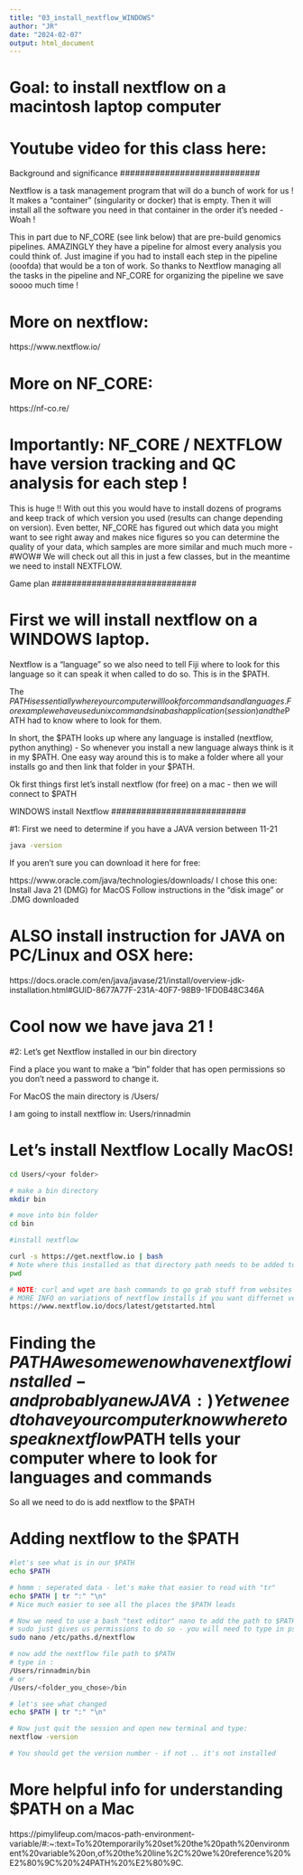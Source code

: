 ```yaml
---
title: "03_install_nextflow_WINDOWS"
author: "JR"
date: "2024-02-07"
output: html_document
---
```


# Goal: to install nextflow on a macintosh laptop computer

# Youtube video for this class here:



############################
Background and significance
############################

Nextflow is a task management program that will do a bunch of work for us !
It makes a "container" (singularity or docker) that is empty. Then it will 
install all the software you need in that container in the order it's needed - Woah !

This in part due to NF_CORE (see link below) that are pre-build genomics pipelines.
AMAZINGLY they have a pipeline for almost every analysis you could think of. Just imagine
if you had to install each step in the pipeline (ooofda) that would be a ton of work. So 
thanks to Nextflow managing all the tasks in the pipeline and NF_CORE for organizing the 
pipeline we save soooo much time !

# More on nextflow:
https://www.nextflow.io/


# More on NF_CORE:
https://nf-co.re/

# Importantly: NF_CORE / NEXTFLOW have version tracking and QC analysis for each step !
This is huge !! With out this you would have to install dozens of programs and keep track of 
which version you used (results can change depending on version). Even better, NF_CORE has figured
out which data you might want to see right away and makes nice figures so you can determine the quality 
of your data, which samples are more similar and much much more - #WOW# We will check out all this in
just a few classes, but in the meantime we need to install NEXTFLOW.

#############################
Game plan
#############################

# First we will install nextflow on a WINDOWS laptop. 
Nextflow is a "language" so we also 
need to tell Fiji where to look for this language so it can speak it when 
called to do so. This is in the $PATH.

The $PATH is essentially where your computer will look for commands and languages.
For example we have used unix commands in a bash application (session) and the
$PATH had to know where to look for them. 

In short, the $PATH looks up where any language is installed (nextflow, python anything) -
So whenever you install a new language always think is it in my $PATH. One easy way around this 
is to make a folder where all your installs go and then link that folder in your $PATH.

Ok first things first let's install nextflow (for free) on a mac - then we will connect to $PATH


###########################
WINDOWS install Nextflow
###########################

#1: First we need to determine if you have a JAVA version between 11-21

```bash
java -version

```

If you aren't sure you can download it here for free:

https://www.oracle.com/java/technologies/downloads/
I chose this one: Install Java 21 (DMG) for MacOS
Follow instructions in the "disk image" or .DMG downloaded

# ALSO install instruction for JAVA on PC/Linux and OSX here:
https://docs.oracle.com/en/java/javase/21/install/overview-jdk-installation.html#GUID-8677A77F-231A-40F7-98B9-1FD0B48C346A

# Cool now we have java 21 !

#2: Let's get Nextflow installed in our bin directory

Find a place you want to make a "bin" folder that has
open permissions so you don't need a password to change it.

For MacOS the main directory is /Users/<computer_name>

I am going to install nextflow in: Users/rinnadmin

# Let's install Nextflow Locally MacOS!
```bash

cd Users/<your folder>

# make a bin directory
mkdir bin

# move into bin folder
cd bin

#install nextflow

curl -s https://get.nextflow.io | bash
# Note where this installed as that directory path needs to be added to $PATH
pwd

# NOTE: curl and wget are bash commands to go grab stuff from websites
# MORE INFO on variations of nextflow installs if you want differnet versions etc
https://www.nextflow.io/docs/latest/getstarted.html

```

# Finding the $PATH
Awesome we now have nextflow installed - and probably a new JAVA :)
Yet we need to have your computer know where to speak nextflow
$PATH tells your computer where to look for languages and commands

So all we need to do is add nextflow to the $PATH

# Adding nextflow to the $PATH
```bash

#let's see what is in our $PATH
echo $PATH

# hmmm : seperated data - let's make that easier to read with "tr"
echo $PATH | tr ":" "\n"
# Nice much easier to see all the places the $PATH leads

# Now we need to use a bash "text editor" nano to add the path to $PATH
# sudo just gives us permissions to do so - you will need to type in pswd
sudo nano /etc/paths.d/nextflow

# now add the nextflow file path to $PATH
# type in :
/Users/rinnadmin/bin
# or 
/Users/<folder_you_chose>/bin

# let's see what changed
echo $PATH | tr ":" "\n"

# Now just quit the session and open new terminal and type:
nextflow -version 

# You should get the version number - if not .. it's not installed

```

# More helpful info for understanding $PATH on a Mac
https://pimylifeup.com/macos-path-environment-variable/#:~:text=To%20temporarily%20set%20the%20path%20environment%20variable%20on,of%20the%20line%2C%20we%20reference%20%E2%80%9C%20%24PATH%20%E2%80%9C.

